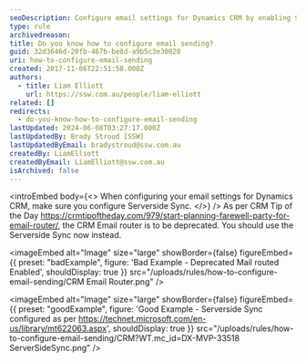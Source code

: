 ```yaml
---
seoDescription: Configure email settings for Dynamics CRM by enabling Serverside Sync, replacing the deprecated Email router.
type: rule
archivedreason:
title: Do you know how to configure email sending?
guid: 32d3646d-20fb-467b-be8d-a9b5c3e30020
uri: how-to-configure-email-sending
created: 2017-11-06T22:51:50.000Z
authors:
  - title: Liam Elliott
    url: https://ssw.com.au/people/liam-elliott
related: []
redirects:
  - do-you-know-how-to-configure-email-sending
lastUpdated: 2024-06-08T03:27:17.000Z
lastUpdatedBy: Brady Stroud [SSW]
lastUpdatedByEmail: bradystroud@ssw.com.au
createdBy: LiamElliott
createdByEmail: LiamElliott@ssw.com.au
isArchived: false
---
```


<introEmbed
  body={<>
When configuring your email settings for Dynamics CRM, make sure you configure Serverside Sync.
  </>}
/>
As per CRM Tip of the Day <https://crmtipoftheday.com/979/start-planning-farewell-party-for-email-router/>, the CRM Email router is to be deprecated. You should use the Serverside Sync now instead.

<imageEmbed
  alt="Image"
  size="large"
  showBorder={false}
  figureEmbed={{
    preset: "badExample",
    figure: 'Bad Example - Deprecated Mail routed Enabled',
    shouldDisplay: true
  }}
  src="/uploads/rules/how-to-configure-email-sending/CRM Email Router.png"
/>

<imageEmbed
  alt="Image"
  size="large"
  showBorder={false}
  figureEmbed={{
    preset: "goodExample",
    figure: 'Good Example - Serverside Sync configured as per https://technet.microsoft.com/en-us/library/mt622063.aspx',
    shouldDisplay: true
  }}
  src="/uploads/rules/how-to-configure-email-sending/CRM?WT.mc_id=DX-MVP-33518 ServerSideSync.png"
/>
